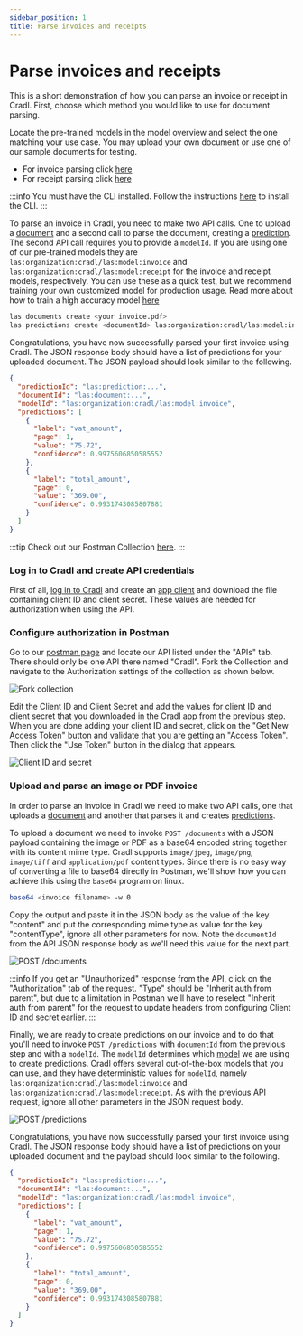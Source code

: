 ```yaml
---
sidebar_position: 1
title: Parse invoices and receipts
---
```



# Parse invoices and receipts

This is a short demonstration of how you can parse an invoice or receipt in Cradl. First, choose which method you would
like to use for document parsing.

<Tabs groupId="programming-language">
<TabItem value="Web UI" label="Using the Web UI" default>

Locate the pre-trained models in the model overview and select the one matching your use case. You may upload your own 
document or use one of our sample documents for testing.

- For invoice parsing click [here](https://app.cradl.ai/models/las:model:invoice/overview)
- For receipt parsing click [here](https://app.cradl.ai/models/las:model:receipt/overview)

</TabItem>

<TabItem value="cli" label="Using the CLI">

:::info
You must have the CLI installed. Follow the instructions [here](../reference/cli) to install the CLI.
:::

To parse an invoice in Cradl, you need to make two API calls. One to upload a 
[document](../concepts/documents) and a second call to parse the document, creating a [prediction](../concepts/predictions). The 
second API call requires you to provide a `modelId`. If you are using one of our pre-trained models they are 
`las:organization:cradl/las:model:invoice` and `las:organization:cradl/las:model:receipt` for the invoice and receipt 
models, respectively. You can use these as a quick test, but we recommend training your own customized model for 
production usage. Read more about how to train a high accuracy model 
[here](../get-started/train-high-accuracy-models-on-large-datasets)

```bash
las documents create <your invoice.pdf>
las predictions create <documentId> las:organization:cradl/las:model:invoice
```

Congratulations, you have now successfully parsed your first invoice using Cradl. The JSON response body should have a 
list of predictions for your uploaded document. The JSON payload should look similar to the following.

```json
{
  "predictionId": "las:prediction:...",
  "documentId": "las:document:...",
  "modelId": "las:organization:cradl/las:model:invoice",
  "predictions": [
    {
      "label": "vat_amount",
      "page": 1,
      "value": "75.72",
      "confidence": 0.9975606850585552
    },
    {
      "label": "total_amount",
      "page": 0,
      "value": "369.00",
      "confidence": 0.9931743085807881
    }
  ]
}
```

</TabItem>
<TabItem value="postman" label="Using Postman">

:::tip
Check out our Postman Collection [here](https://www.postman.com/cradlai).
:::

<h3> Log in to Cradl and create API credentials </h3>

First of all, [log in to Cradl](https://app.cradl.ai/login?redirect=login&utm_campaign=docs) and create an 
[app client](https://app.cradl.ai/appclients) and download the file containing client ID and client secret. These
values are needed for authorization when using the API.

<h3> Configure authorization in Postman </h3>

Go to our [postman page](https://www.postman.com/cradlai) and locate our API listed under the "APIs" tab. There should 
only be one API there named "Cradl". Fork the Collection and navigate to the Authorization settings of the collection
as shown below.

![Fork collection](/img/postman/postman0.png)

Edit the Client ID and Client Secret and add the values for client ID and client secret that you downloaded in the 
Cradl app from the previous step. When you are done adding your client ID and secret, click on the 
"Get New Access Token" button and validate that you are getting an "Access Token". Then click the "Use Token" button in 
the dialog that appears.

![Client ID and secret](/img/postman/postman2.png)

<h3> Upload and parse an image or PDF invoice </h3>

In order to parse an invoice in Cradl we need to make two API calls, one that uploads a 
[document](../concepts/documents) and another that parses it and creates [predictions](../concepts/predictions).

To upload a document we need to invoke `POST /documents` with a JSON payload containing the image or PDF as a base64 
encoded string together with its content mime type. Cradl supports `image/jpeg`, `image/png`, `image/tiff` and
`application/pdf` content types. Since there is no easy way of converting a file to base64 directly in Postman, we'll 
show how you can achieve this using the `base64` program on linux.

```bash
base64 <invoice filename> -w 0
```

Copy the output and paste it in the JSON body as the value of the key "content" and put the corresponding mime type as 
value for the key "contentType", ignore all other parameters for now. Note the `documentId` from the API JSON response 
body as we'll need this value for the next part.

![POST /documents](/img/postman/postman3.png)

:::info
If you get an "Unauthorized" response from the API, click on the "Authorization" tab of the request. "Type" should be
"Inherit auth from parent", but due to a limitation in Postman we'll have to reselect "Inherit auth from parent" for 
the request to update headers from configuring Client ID and secret earlier.
:::

Finally, we are ready to create predictions on our invoice and to do that you'll need to invoke `POST /predictions`
with `documentId` from the previous step and with a `modelId`. The `modelId` determines which 
[model](../concepts/models) we are using to create predictions. Cradl offers several out-of-the-box models that you can
use, and they have deterministic values for `modelId`, namely `las:organization:cradl/las:model:invoice` and 
`las:organization:cradl/las:model:receipt`. As with the previous API request, ignore all other parameters in the JSON 
request body.

![POST /predictions](/img/postman/postman4.png)

Congratulations, you have now successfully parsed your first invoice using Cradl. The JSON response body should have a 
list of predictions on your uploaded document and the payload should look similar to the following.

```json
{
  "predictionId": "las:prediction:...",
  "documentId": "las:document:...",
  "modelId": "las:organization:cradl/las:model:invoice",
  "predictions": [
    {
      "label": "vat_amount",
      "page": 1,
      "value": "75.72",
      "confidence": 0.9975606850585552
    },
    {
      "label": "total_amount",
      "page": 0,
      "value": "369.00",
      "confidence": 0.9931743085807881
    }
  ]
}
```

</TabItem>

</Tabs>

<br/>
